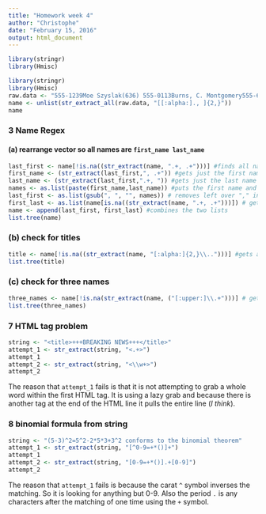 ```yaml
---
title: "Homework week 4"
author: "Christophe"
date: "February 15, 2016"
output: html_document
---
```

```r
library(stringr)
library(Hmisc)
```

```r
library(stringr)
library(Hmisc)
raw.data <- "555-1239Moe Szyslak(636) 555-0113Burns, C. Montgomery555-6542Rev. Timothy Lovejoy555 8904Ned Flanders636-555-3226Simpson, Homer5543642Dr. Julius Hibbert"
name <- unlist(str_extract_all(raw.data, "[[:alpha:]., ]{2,}"))
name
```

### 3 Name Regex

#### (a) rearrange vector  so all names are `first_name last_name`

```r
last_first <- name[!is.na((str_extract(name, ".+, .+")))] #finds all names in "ln, fn"" format 
first_name <- (str_extract(last_first,", .+")) #gets just the first name from "ln, fn" format 
last_name <- (str_extract(last_first,".+, ")) #gets just the last name from "ln, fn" format 
names <- as.list(paste(first_name,last_name)) #puts the first name and last name together
last_first <- as.list(gsub(", ", "", names)) # removes left over "," in the names
first_last <- as.list(name[is.na((str_extract(name, ".+, .+")))]) # gets all names in "fn ln" format
name <- append(last_first, first_last) #combines the two lists
list.tree(name)
```

### (b)  check for titles 

```r
title <- name[!is.na((str_extract(name, "[:alpha:]{2,}\\..")))] #gets all names that have more than 2 letters before period 
list.tree(title)
```

### (c) check for three names

```r
three_names <- name[!is.na(str_extract(name, ("[:upper:]\\.+")))] # gets names with one capital letter before next name part
list.tree(three_names)
```

### 7 HTML tag problem

```r
string <- "<title>+++BREAKING NEWS+++</title>"
attempt_1 <- str_extract(string, "<.+>") 
attempt_1
attempt_2 <- str_extract(string, "<\\w+>")
attempt_2
```

The reason that `attempt_1` fails is that it is not attempting to grab a whole word within the first HTML tag. It is using a lazy grab and because there is another tag at the end of the HTML line it pulls the entire line (*I think*). 


### 8 binomial formula from string

```r
string <- "(5-3)^2=5^2-2*5*3+3^2 conforms to the binomial theorem"
attempt_1 <- str_extract(string, "[^0-9=+*()]+")
attempt_1
attempt_2 <- str_extract(string, "[0-9=+*()].+[0-9]")
attempt_2
```

The reason that `attempt_1` fails is because the carat `^` symbol inverses the matching. So it is looking for anything but 0-9. Also the period `.` is any characters after the matching of one time using the `+` symbol. 
